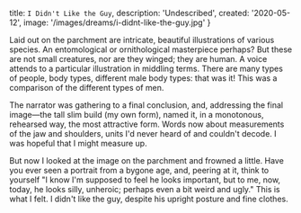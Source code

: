   title: `I Didn't Like the Guy`,
  description: 'Undescribed',
  created: '2020-05-12',
  image: '/images/dreams/i-didnt-like-the-guy.jpg'
}

Laid out on the parchment are intricate, beautiful illustrations of various species.
An entomological or ornithological masterpiece perhaps?
But these are not small creatures, nor are they winged; they are human.
A voice attends to a particular illustration in middling terms.
There are many types of people, body types, different male body types: that was it!
This was a comparison of the different types of men.

The narrator was gathering to a final conclusion, and, addressing the final image—the tall slim build (my own form), named it, in a monotonous, rehearsed way, the most attractive form.
Words now about measurements of the jaw and shoulders, units I'd never heard of and couldn't decode.
I was hopeful that I might measure up.

But now I looked at the image on the parchment and frowned a little.
Have you ever seen a portrait from a bygone age, and, peering at it, think to yourself "I know I'm supposed to feel he looks important, but to me, now, today, he looks silly, unheroic; perhaps even a bit weird and ugly."
This is what I felt.
I didn't like the guy, despite his upright posture and fine clothes.

[the-guy]: /images/i-didnt-like-the-guy.jpg